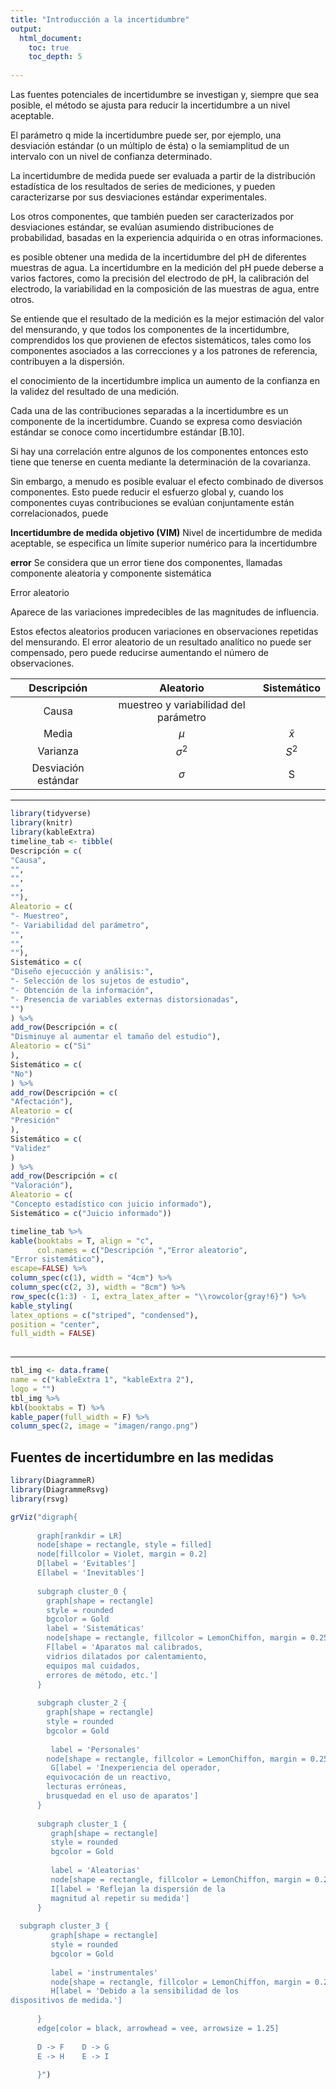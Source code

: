```yaml
---
title: "Introducción a la incertidumbre"
output:
  html_document:
    toc: true
    toc_depth: 5
    
---
```


Las fuentes potenciales de incertidumbre se investigan y, siempre que sea
posible, el método se ajusta para reducir la incertidumbre a un nivel aceptable. 

El parámetro q mide la incertidumbre  puede ser, por ejemplo, una
desviación estándar (o un múltiplo de ésta) o la semiamplitud de un intervalo con un
nivel de confianza determinado.

La incertidumbre de medida puede ser evaluada a partir de la distribución estadística de los resultados de series de mediciones, y pueden caracterizarse por sus desviaciones estándar experimentales. 

Los otros componentes, que también pueden ser caracterizados por desviaciones estándar, se evalúan asumiendo distribuciones de probabilidad, basadas en la experiencia adquirida o en otras informaciones.


es posible obtener una medida de la incertidumbre del pH de diferentes muestras de agua. La incertidumbre en la medición del pH puede deberse a varios factores, como la precisión del electrodo de pH, la calibración del electrodo, la variabilidad en la composición de las muestras de agua, entre otros.

Se entiende que el resultado de la medición es la mejor estimación del valor del mensurando, y que todos los componentes de la incertidumbre, comprendidos los que
provienen de efectos sistemáticos, tales como los componentes asociados a las correcciones y a los patrones de referencia, contribuyen a la dispersión.


el conocimiento de la incertidumbre implica un aumento de la confianza en la validez del resultado de una medición.


Cada una de las contribuciones separadas a la incertidumbre es un componente de la incertidumbre. Cuando se expresa como desviación estándar se conoce como incertidumbre estándar [B.10]. 

Si hay una correlación entre algunos de los componentes entonces esto tiene que tenerse en cuenta mediante la determinación de la covarianza. 

Sin
embargo, a menudo es posible evaluar el efecto
combinado de diversos componentes. Esto puede
reducir el esfuerzo global y, cuando los
componentes cuyas contribuciones se evalúan
conjuntamente están correlacionados, puede


**Incertidumbre de medida objetivo (VIM)**
Nivel de incertidumbre de medida aceptable, se especifica un límite superior
numérico para la incertidumbre

**error**
Se considera que un error tiene dos componentes, llamadas componente aleatoria y
componente sistemática

Error aleatorio

Aparece de las variaciones impredecibles de las magnitudes de influencia. 

Estos efectos aleatorios producen variaciones en observaciones repetidas del mensurando. El error aleatorio de un resultado analítico no puede ser compensado, pero puede reducirse aumentando el número de observaciones.


|Descripción|Aleatorio|Sistemático|
|:---------:|:-------:|:---------:|
|Causa      | muestreo y variabilidad del parámetro|      |
|Media |$\mu$   |$\bar x$|
|Varianza|$\sigma^2$|$S^2$|
|Desviación estándar|$\sigma$|S|





______________________________________________________________________________

```r

library(tidyverse)
library(knitr)
library(kableExtra)
timeline_tab <- tibble(
Descripción = c(
"Causa",
"",
"",
"",
""),
Aleatorio = c(
"- Muestreo",
"- Variabilidad del parámetro",
"",
"",
""),
Sistemático = c(
"Diseño ejecucción y análisis:",
"- Selección de los sujetos de estudio",
"- Obtención de la información",
"- Presencia de variables externas distorsionadas",
"")
) %>%
add_row(Descripción = c(
"Disminuye al aumentar el tamaño del estudio"),
Aleatorio = c("Si"
),
Sistemático = c(
"No")
) %>%
add_row(Descripción = c(
"Afectación"),
Aleatorio = c(
"Presición"
),
Sistemático = c(
"Validez"
)
) %>%
add_row(Descripción = c(
"Valoración"),
Aleatorio = c(
"Concepto estadístico con juicio informado"),
Sistemático = c("Juicio informado"))

timeline_tab %>%
kable(booktabs = T, align = "c",
      col.names = c("Descripción ","Error aleatorio",
"Error sistemático"),
escape=FALSE) %>%
column_spec(c(1), width = "4cm") %>%
column_spec(c(2, 3), width = "8cm") %>%
row_spec(c(1:3) - 1, extra_latex_after = "\\rowcolor{gray!6}") %>%
kable_styling(
latex_options = c("striped", "condensed"),
position = "center",
full_width = FALSE)
 

```
_____________________________________________________________________

```r
tbl_img <- data.frame(
name = c("kableExtra 1", "kableExtra 2"),
logo = "")
tbl_img %>%
kbl(booktabs = T) %>%
kable_paper(full_width = F) %>%
column_spec(2, image = "imagen/rango.png")
```


## Fuentes de incertidumbre en las medidas


```r
library(DiagrammeR) 
library(DiagrammeRsvg) 
library(rsvg) 

grViz("digraph{
 
      graph[rankdir = LR]
      node[shape = rectangle, style = filled]
      node[fillcolor = Violet, margin = 0.2]
      D[label = 'Evitables']
      E[label = 'Inevitables']
  
      subgraph cluster_0 {
        graph[shape = rectangle]
        style = rounded
        bgcolor = Gold
        label = 'Sistemáticas'
        node[shape = rectangle, fillcolor = LemonChiffon, margin = 0.25]
        F[label = 'Aparatos mal calibrados,
        vidrios dilatados por calentamiento, 
        equipos mal cuidados, 
        errores de método, etc.']
      }
      
      subgraph cluster_2 {
        graph[shape = rectangle]
        style = rounded
        bgcolor = Gold
    
         label = 'Personales'
        node[shape = rectangle, fillcolor = LemonChiffon, margin = 0.25]
         G[label = 'Inexperiencia del operador,
        equivocación de un reactivo,
        lecturas erróneas,
        brusquedad en el uso de aparatos']
      }
  
      subgraph cluster_1 {
         graph[shape = rectangle]
         style = rounded
         bgcolor = Gold
    
         label = 'Aleatorias'
         node[shape = rectangle, fillcolor = LemonChiffon, margin = 0.25]
         I[label = 'Reflejan la dispersión de la
         magnitud al repetir su medida']
      }
  
  subgraph cluster_3 {
         graph[shape = rectangle]
         style = rounded
         bgcolor = Gold
    
         label = 'instrumentales'
         node[shape = rectangle, fillcolor = LemonChiffon, margin = 0.25]
         H[label = 'Debido a la sensibilidad de los
dispositivos de medida.']
         
      }
      edge[color = black, arrowhead = vee, arrowsize = 1.25]
      
      D -> F    D -> G
      E -> H    E -> I 
      
      }")
```

